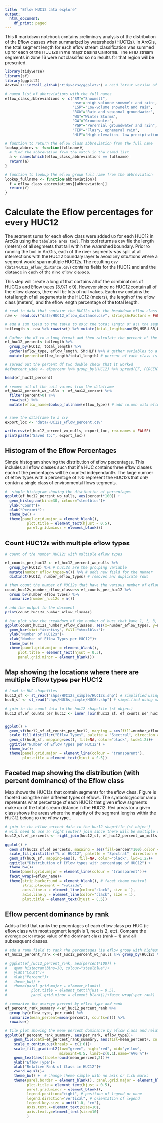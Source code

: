 ---
title: "Eflow HUC12 data explore"
output:
  html_document:
    df_print: paged
---

This R markdown notebook contains preliminary analysis of the distribution of the Eflow classes when summarized by watersheds (HUC12s). In ArcGis, the total segment length for each eflow stream classification was summed up for each of the HUC12s in the major basins California. The NHD stream segments in zone 16 were not classifed so no results for that region will be presented.  



```{r setup, echo=FALSE, include=FALSE}
library(tidyverse)
library(sf)
library(ggplot2)
devtools::install_github("tidyverse/ggplot2") # need latest version of ggplot2 in order to use geom_sf

```


```{r eflow abbreviations, include=FALSE}

# named list of abbreviations with the full names
eflow_class_abbreviations <- c("SM"="Snowmelt", 
                               "HSR"="High-volumne snowmelt and rain",
                               "LSR"="Low-volume snowmelt and rain", 
                               "RGW"="Rain and seasonal groundwater", 
                               "WS"="Winter Storms", 
                               "GW"="Groundwater", 
                               "PGR"="Perennial groundwater and rain", 
                               "FER"="Flashy, ephemeral rain", 
                               "HLP"="High elevation, low precipitation")

# function to return the eflow class abbreviation from the full name 
lookup_abbrev <- function(fullname){
  # find the abbrevation from the match in the named list
  a <- names(which(eflow_class_abbreviations == fullname))
  return(a)
}

# function to lookup the eflow group full name from the abbreviation
lookup_fullname <- function(abbreviation){
  f = eflow_class_abbreviations[[abbreviation]]
  return(f)
}

```


# Calculate the Eflow percentages for every HUC12

The segment sums for each eflow class were added up for each HUC12 in ArcGis using the `tabulate area tool`. This tool returns a csv file the length (meters) of all segments that fall within the watershed boundary. Prior to running the tool in ArcGis, each of the river segments was split at all intersections with the HUC12 boundary layer to avoid any situations where a segment would span multiple HUC12s. The resulting csv (`data/HUC12_eflow_distance.csv`) contains fields for the HUC12 and and the distance in each of the nine eflow classes. 

This step will create a long df that contains all of the combinations of HUC12s and Eflow types (3,971 x 9). However since no HUC12 contain all of the eflow classes, there will be lots of null values. Each row contains the total length of all segements in the HUC12 (meters), the length of the eflow class (meters), and the eflow length percentage of the total length.


```{r readcsv, message=FALSE, warning=FALSE}
# read in data that contains the HUC12s with the breakdown eflow class segment totals
raw <- read.csv("data/HUC12_eflow_distance.csv", stringsAsFactors = FALSE)

# add a sum field to the table to hold the total length of all the segments in the HUC12
totlength <- raw %>% rowwise() %>% mutate(total_length=sum(SM,HSR,LSR,WS,GW,PGR,FER,RGW,HLP, na.rm = TRUE))

# Gather the df to a long format and then calculate the percent of the total_length
ef_huc12_percent<-totlength %>% 
  group_by(HUC12, total_length) %>% 
  gather(eflow_type, eflow_length, SM:HLP) %>% # gather variables to a long df to allow for a single operation to calculate percent
  mutate(percent=eflow_length/total_length) # percent of each class is the length of segments in class divided by total length of all segements in HUC

# spread out the percent df two double check that it worked
#efpercent_wide <- efpercent %>% group_by(HUC12) %>% spread(EF, PERCENT)

head(ef_huc12_percent)

# remove all of the null values from the dataframe
ef_huc12_percent_wo_nulls <- ef_huc12_percent %>% 
  filter(percent>0) %>% 
  rowwise() %>%
  mutate(eflow_name=lookup_fullname(eflow_type)) # add column with eflow class full name


# save the dataframe to a csv
export_loc <- "data/HUC12s_eflow_percent.csv"

write.csv(ef_huc12_percent_wo_nulls, export_loc, row.names = FALSE)
print(paste("Saved to:", export_loc))
```

## Histogram of the Eflow Percentages

Simple histogram showing the distribution of eflow percentages. This includes all eflow classes such that if a HUC contains three eflow classes each of the percentages will be counted independantly. The large number of eflow types with a percentage of 100 represent the HUC12s that only contain a single class of environmental flows segments. 

```{r percent histogram}
#  simple histogram showing the distibution of percentages
ggplot(ef_huc12_percent_wo_nulls, aes(percent*100)) +
  geom_histogram(bins=30, colour="steelblue")+
  ylab("Count")+
  xlab("Percent")+
  theme_bw() + 
  theme(panel.grid.major = element_blank(),
          plot.title = element_text(hjust = 0.5),
          panel.grid.minor = element_blank())
```


## Count HUC12s with multiple eflow types

```{r count of number of huc12s with multiple eflow classes}
# count of the number HUC12s with multiple eflow types

ef_counts_per_huc12 <- ef_huc12_percent_wo_nulls %>% 
  group_by(HUC12) %>% # huc12s are the grouping variable
  mutate(number_eflow_types=n()) %>% # adds new field for the number 
  distinct(HUC12, number_eflow_types) # removes any duplicate rows

# then count the number of HUC12s that have the various number of eflows types
count_huc12s_number_eflow_classes<-ef_counts_per_huc12 %>% 
  group_by(number_eflow_types) %>% 
  summarize(number_huc12s = n())

# add the output to the document
print(count_huc12s_number_eflow_classes)

# bar plot show the breakdown of the number of hucs that have 1, 2, 3, etc eflow types
ggplot(count_huc12s_number_eflow_classes, aes(x=number_eflow_types, y=number_huc12s))+
  geom_bar(stat="identity", fill="steelblue")+
  ylab("Number of HUC12s")+
  xlab("Number of Eflow Types per HUC12")+
  theme_bw()+
  theme(panel.grid.major = element_blank(),
      plot.title = element_text(hjust = 0.5),
      panel.grid.minor = element_blank())

```


## Map showing the locations where there are multiple Eflow types per HUC12

```{r loadshps, message=FALSE, warning=FALSE, echo=FALSE, include=FALSE}
# Load in HUC shapefiles
huc12_sf <- st_read("shps/HUC12s_simple/HUC12s.shp") # simplified using mapshaper.com
huc6_sf <- st_read("shps/HUC6s_simple/HUC6s.shp") # simplified using mapshaper.com
```



```{r map Number of Eflow types per HUC12, fig.height=6, fig.width=6, message=FALSE, warning=FALSE}
# join in the count data to the huc12 shapefile (sf object)
huc12_sf.ef_counts_per_huc12 <- inner_join(huc12_sf, ef_counts_per_huc12, by=c("HUC_12"="HUC12"))


ggplot() + 
  geom_sf(huc12_sf.ef_counts_per_huc12, mapping = aes(fill=number_eflow_types),color = NA, lwd = 5)+
  scale_fill_distiller("Eflow Types", palette = "Spectral", direction = -1) +
  geom_sf(huc6_sf, mapping=aes(), fill=NA, color="black", lwd=1.25)+
  ggtitle("Number of Eflow types per HUC12") +
  theme_bw()+
  theme(panel.grid.major = element_line(colour = 'transparent'),
        plot.title = element_text(hjust = 0.5))

```


## Faceted map showing the distribution (with percent dominance) of the Eflow class 

Map shows the HUC12s that contain segments for the eflow class. Figure is faceted using the nine different types of eflows. The symbology/color ramp represents what percentage of each HUC12 that given eflow segments make up of the total stream distance in the HUC12. Red areas for a given class shows the areas where the majority of the segment lengths within the HUC12 belong to the eflow type..

```{r facet eflow percents, fig.height=12, fig.width=12, message=FALSE, warning=FALSE}

# join in the eflow percent data to the huc12 shapefile (sf object)
# will need to use an right (outer) join since there will be multiple rows for each HUC12
huc12_sf.ef_percents <- right_join(huc12_sf, ef_huc12_percent_wo_nulls, by=c("HUC_12"="HUC12")) 

ggplot() + 
  geom_sf(huc12_sf.ef_percents, mapping = aes(fill=percent*100),color = NA, lwd = 5)+
  scale_fill_distiller("% of HUC12", palette = "Spectral", direction = -1) +
  geom_sf(huc6_sf, mapping=aes(), fill=NA, color="black", lwd=1.25)+
  ggtitle("Distribution of Eflow types with percentage of HUC12") +
  theme_bw()+
  theme(panel.grid.major = element_line(colour = 'transparent'))+
  facet_wrap(~eflow_name)+
  theme(strip.background = element_blank(), # facet theme control
        strip.placement = "outside", 
        axis.line.x = element_line(color="black", size = 1),
        axis.line.y = element_line(color="black", size = 1),
        plot.title = element_text(hjust = 0.5))


```



## Eflow percent dominance by rank

Adds a field that ranks the percentages of each eflow class per HUC (ie eflow class with most segment length is 1, next is 2, etc). Compare the average percentage value of the dominant class (rank = 1) and all subsesquent classes.


```{r dominance rank}
# add a rank field to rank the percentages (ie eflow group with highest % is 1, next highest is 2, etc)
ef_huc12_percent_rank <-ef_huc12_percent_wo_nulls %>% group_by(HUC12) %>% mutate(per_rank=rank(-percent))

# ggplot(ef_huc12_percent_rank, aes(percent*100)) +
#   geom_histogram(bins=30, colour="steelblue")+
#   ylab("Count")+
#   xlab("Percent")+
#   theme_bw() + 
#   theme(panel.grid.major = element_blank(),
#           plot.title = element_text(hjust = 0.5),
#           panel.grid.minor = element_blank())+facet_wrap(~per_rank)

# summarize the average percent by eflow type and rank
ef_percent_rank_summary <-ef_huc12_percent_rank %>% 
  group_by(eflow_type, per_rank) %>% 
  summarize(mean_percent=mean(percent), counts=n()) %>% 
  rowwise() 

# tile plot showing the mean percent dominance by eflow class and relative rank 
ggplot(ef_percent_rank_summary, aes(per_rank, eflow_type))+
    geom_tile(data=ef_percent_rank_summary, aes(fill=mean_percent), color="white")+
    scale_x_continuous(breaks = c(1:6))+
    scale_fill_gradient2(low="green", high="red", mid="yellow", 
                         midpoint=0.5, limit=c(0,1),name="AVG %")+
    geom_text(aes(label=round(mean_percent,2)))+
    ylab("Eflow Type")+
    xlab("Relative Rank of Class in HUC12")+
    coord_equal()+
    theme_bw() +  # change theme simple with no axis or tick marks
    theme(panel.border = element_blank(), panel.grid.major = element_blank(),
          plot.title = element_text(hjust = 0.5),
          panel.grid.minor = element_blank(),
          legend.position="right", # position of legend or none
          legend.direction="vertical", # orientation of legend
          legend.key.size = unit(1.0, "cm"),
          axis.text.x=element_text(size=10),
          axis.text.y=element_text(size=10)
          )
```
